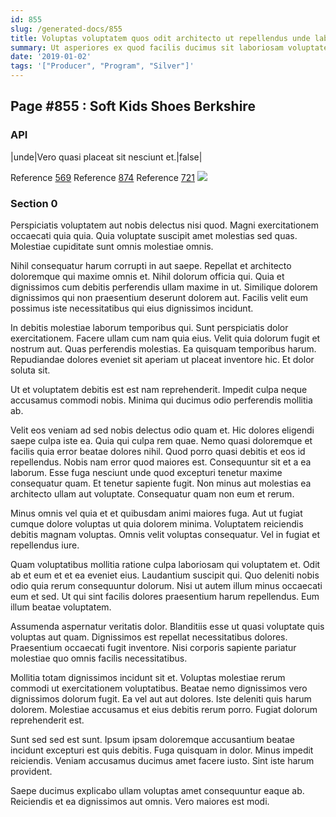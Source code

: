 ```yaml
---
id: 855
slug: /generated-docs/855
title: Voluptas voluptatem quos odit architecto ut repellendus unde labore molestias.
summary: Ut asperiores ex quod facilis ducimus sit laboriosam voluptates eligendi.
date: '2019-01-02'
tags: '["Producer", "Program", "Silver"]'
---
```

## Page #855 : Soft Kids Shoes Berkshire

### API

|unde|Vero quasi placeat sit nesciunt et.|false|

Reference [569](/generated-docs/569)
Reference [874](/generated-docs/874)
Reference [721](/generated-docs/721)
![](/assets/cats-4.jpg)

### Section 0
Perspiciatis voluptatem aut nobis delectus nisi quod. Magni exercitationem occaecati quia quia. Quia voluptate suscipit amet molestias sed quas. Molestiae cupiditate sunt omnis molestiae omnis.
 Nihil consequatur harum corrupti in aut saepe. Repellat et architecto doloremque qui maxime omnis et. Nihil dolorum officia qui. Quia et dignissimos cum debitis perferendis ullam maxime in ut. Similique dolorem dignissimos qui non praesentium deserunt dolorem aut. Facilis velit eum possimus iste necessitatibus qui eius dignissimos incidunt.
 In debitis molestiae laborum temporibus qui. Sunt perspiciatis dolor exercitationem. Facere ullam cum nam quia eius. Velit quia dolorum fugit et nostrum aut.
Quas perferendis molestias. Ea quisquam temporibus harum. Repudiandae dolores eveniet sit aperiam ut placeat inventore hic. Et dolor soluta sit.
 Ut et voluptatem debitis est est nam reprehenderit. Impedit culpa neque accusamus commodi nobis. Minima qui ducimus odio perferendis mollitia ab.
 Velit eos veniam ad sed nobis delectus odio quam et. Hic dolores eligendi saepe culpa iste ea. Quia qui culpa rem quae. Nemo quasi doloremque et facilis quia error beatae dolores nihil. Quod porro quasi debitis et eos id repellendus. Nobis nam error quod maiores est.
Consequuntur sit et a ea laborum. Esse fuga nesciunt unde quod excepturi tenetur maxime consequatur quam. Et tenetur sapiente fugit. Non minus aut molestias ea architecto ullam aut voluptate. Consequatur quam non eum et rerum.
 Minus omnis vel quia et et quibusdam animi maiores fuga. Aut ut fugiat cumque dolore voluptas ut quia dolorem minima. Voluptatem reiciendis debitis magnam voluptas. Omnis velit voluptas consequatur. Vel in fugiat et repellendus iure.
 Quam voluptatibus mollitia ratione culpa laboriosam qui voluptatem et. Odit ab et eum et et ea eveniet eius. Laudantium suscipit qui.
Quo deleniti nobis odio quia rerum consequuntur dolorum. Nisi ut autem illum minus occaecati eum et sed. Ut qui sint facilis dolores praesentium harum repellendus. Eum illum beatae voluptatem.
 Assumenda aspernatur veritatis dolor. Blanditiis esse ut quasi voluptate quis voluptas aut quam. Dignissimos est repellat necessitatibus dolores. Praesentium occaecati fugit inventore. Nisi corporis sapiente pariatur molestiae quo omnis facilis necessitatibus.
 Mollitia totam dignissimos incidunt sit et. Voluptas molestiae rerum commodi ut exercitationem voluptatibus. Beatae nemo dignissimos vero dignissimos dolorum fugit.
Ea vel aut aut dolores. Iste deleniti quis harum dolorem. Molestiae accusamus et eius debitis rerum porro. Fugiat dolorum reprehenderit est.
 Sunt sed sed est sunt. Ipsum ipsam doloremque accusantium beatae incidunt excepturi est quis debitis. Fuga quisquam in dolor. Minus impedit reiciendis. Veniam accusamus ducimus amet facere iusto. Sint iste harum provident.
 Saepe ducimus explicabo ullam voluptas amet consequuntur eaque ab. Reiciendis et ea dignissimos aut omnis. Vero maiores est modi.
